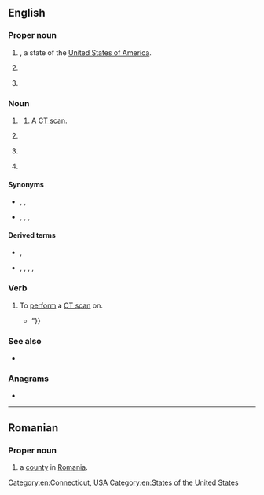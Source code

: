 {{also|Ct|cT|ct|Ct.|ct.|c.t.|c**t|ČT}}
==English==

===Proper noun===
{{en-proper noun}}

# {{abbreviation of|en|Connecticut|nodot=1}}, a state of the [[United States of America]].
# {{initialism of|en|Central Time}}
# {{lb|en|Egyptology}} {{initialism of|en|Coffin Texts}}

===Noun===
{{en-noun|~}}

# {{lb|en|medicine}} {{initialism of|en|computed tomography}}
## {{lb|en|countable|medicine}} A [[CT scan]].
# {{lb|en|medicine}} {{initialism of|en|cold turkey}}
# {{lb|en|slang}} {{initialism of|en|cocktease}}
# {{lb|en|slang}} {{initialism of|en|camel toe}}

====Synonyms====
* {{sense|computed tomography}} {{l|en|computed tomography}}, {{l|en|computed axial tomography}}, {{l|en|CAT}}
* {{sense|CT scan}} {{l|en|CT scan}}, {{l|en|CAT scan}}, {{l|en|computed tomography scan}}, {{l|en|computed axial tomography scan}}

====Derived terms====
* {{sense|Central Time}} {{l|en|CDT}}, {{l|en|CST}}
* {{sense|computed tomography}} {{l|en|angio-CT}}, {{l|en|CT angiography}}, {{l|en|CT scan}}, {{l|en|HRCT}}, {{l|en|MSCT}}

===Verb===
{{en-verb}}

# {{lb|en|transitive|medicine|informal}} To [[perform]] a [[CT scan]] on.
#* {{quote-book|en|year=2013|author={{w|Marc Dauphin}}|title=Combat Doctor: Life and Death Stories from Kandahar's Military Hospital|location=Toronto|publisher={{w|Dundurn Press}}|isbn=9781459719262|page={{gbooks|WOca1_UIN4AC|197|CT}}|passage=There's a certain something that emanates from a confused patient that this fellow doesn't have. I sure wish I had more 'terps. Well, we're not going to '''CT''' him right away. There are two other fellows before him. “Get a plain film of his head, Tim. {{...}}”}}

===See also===
* {{projectlink|wikipedia|CT scan}}

===Anagrams===
* {{anagrams|en|a=ct|T&C|TC}}

[[Category:en:Connecticut, USA]]
[[Category:en:States of the United States]]

----

==Romanian==

===Proper noun===
{{head|ro|proper noun}}

# {{abbreviation of|ro|Constanța|dot=,}} a [[county]] in [[Romania]].